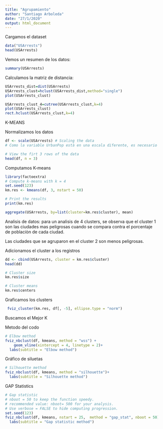 ```yaml
---
title: "Agrupamiento"
author: "Santiago Arboleda"
date: "27/1/2020"
output: html_document
---
```



Cargamos el dataset

```r
data("USArrests")
head(USArrests)
```

Vemos un resumen de los datos:

```r
summary(USArrests)
```


Calculamos la matriz de distancia:

```r
USArrests_dist=dist(USArrests)
USArrests_clust=hclust(USArrests_dist,method="single")
plot(USArrests_clust)
```


```r
USArrests_clust_4=cutree(USArrests_clust,k=4)
plot(USArrests_clust)
rect.hclust(USArrests_clust,k=4)
```

K-MEANS 


Normalizamos los datos

```r

df <- scale(USArrests) # Scaling the data
# Como la variable UrbanPop està en una escala diferente, es necesario escalar todas las variables

```


```r
# View the firt 3 rows of the data
head(df, n = 3)
```

Computamos K-means

```r
library(factoextra)
# Compute k-means with k = 4
set.seed(123)
km.res <- kmeans(df, 3, nstart = 50)
```


```r
# Print the results
print(km.res)
```



```r
aggregate(USArrests, by=list(cluster=km.res$cluster), mean)
```


Analisis de datos: para un analisis de 4 clusters, se observa que el cluster 1 son las ciudades mas peligrosas cuando se compara contra el porcentaje de poblaciòn de cada ciudad.

Las ciudades que se agruparon en el cluster 2 son menos peligrosas.


Adicionamos el cluster a los registros

```r
dd <- cbind(USArrests, cluster = km.res$cluster)
head(dd)
```



```r
# Cluster size
km.res$size
```



```r

# Cluster means
km.res$centers

```

Graficamos los clusters

```r
 fviz_cluster(km.res, df[, -5], ellipse.type = "norm")
```


Buscamos el Mejor K

Metodo del codo

```r
# Elbow method
fviz_nbclust(df, kmeans, method = "wss") +
    geom_vline(xintercept = 4, linetype = 2)+
  labs(subtitle = "Elbow method")
```


Gráfico de siluetas


```r
# Silhouette method
fviz_nbclust(df, kmeans, method = "silhouette")+
  labs(subtitle = "Silhouette method")
```


GAP Statistics

```r
# Gap statistic
# nboot = 50 to keep the function speedy. 
# recommended value: nboot= 500 for your analysis.
# Use verbose = FALSE to hide computing progression.
set.seed(123)
fviz_nbclust(df, kmeans, nstart = 25,  method = "gap_stat", nboot = 50)+
  labs(subtitle = "Gap statistic method")
```





```r

```




```r

```




```r

```
































